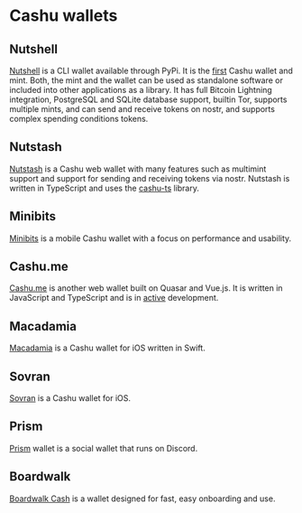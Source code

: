 
# Cashu wallets

## Nutshell

[Nutshell](https://github.com/cashubtc/nutshell) is a CLI wallet available through PyPi. It is the [first](https://twitter.com/callebtc/status/1569986110272540674) Cashu wallet and mint. Both, the mint and the wallet can be used as standalone software or included into other applications as a library. It has full Bitcoin Lightning integration, PostgreSQL and SQLite database support, builtin Tor, supports multiple mints, and can send and receive tokens on nostr, and supports complex spending conditions tokens.

## Nutstash

[Nutstash](https://nutstash.app/) is a Cashu web wallet with many features such as multimint support and support for sending and receiving tokens via nostr. Nutstash is written in TypeScript and uses the [cashu-ts](https://github.com/cashubtc/cashu-ts) library.

## Minibits

[Minibits](https://github.com/minibits-cash/minibits_wallet) is a mobile Cashu wallet with a focus on performance and usability.

## Cashu.me

[Cashu.me](http://cashu.me/) is another web wallet built on Quasar and Vue.js. It is written in JavaScript and TypeScript and is in [active](https://github.com/callebtc/cashu.me) development.

## Macadamia

[Macadamia](github.com/zeugmaster/macadamia) is a Cashu wallet for iOS written in Swift.


## Sovran

[Sovran](https://github.com/SovranBitcoin/Sovran) is a Cashu wallet for iOS.

## Prism
[Prism](https://www.makeprisms.com/) wallet is a social wallet that runs on Discord.

## Boardwalk
[Boardwalk Cash](https://github.com/makeprisms/boardwalkcash) is a wallet designed for fast, easy onboarding and use.